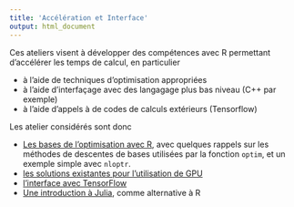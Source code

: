 ```yaml
---
title: 'Accélération et Interface'
output: html_document
---
```


Ces ateliers visent à développer des compétences avec R permettant d'accélérer les temps de calcul, en particulier


  - à l'aide de techniques d'optimisation appropriées
  - à l'aide d'interfaçage avec des langagage plus bas niveau (C++ par exemple)
  - à l'aide d'appels à de codes de calculs extérieurs (Tensorflow)
  

Les atelier considérés sont donc

- [Les bases de l'optimisation avec R](atelier2_background_optim.html), avec quelques rappels sur les méthodes de descentes de bases utilisées par la fonction `optim`, et un exemple simple avec `nloptr`.
- [les solutions existantes pour l'utilisation de GPU](atelier2_rgpu.html)
- [l'interface avec TensorFlow](atelier2_tensorflow.html)
- [Une introduction à Julia](atelier2_julia.html), comme alternative à R
